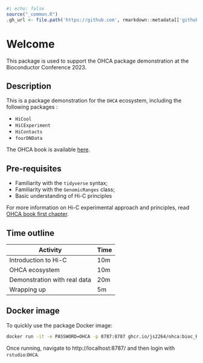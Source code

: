 ```r
#| echo: false
source("_common.R")
.gh_url <- file.path('https://github.com', rmarkdown::metadata[['github-repo']])
```

# Welcome {-}

This package is used to support the OHCA package demonstration at the Bioconductor Conference 2023. 

## Description

This is a package demonstration for the `OHCA` ecosystem, including the 
following packages : 

- `HiCool`
- `HiCExperiment`
- `HiContacts`
- `fourDNData`

The OHCA book is available [here](https://jserizay.com/OHCA/). 

## Pre-requisites

* Familiarity with the `tidyverse` syntax; 
* Familiarity with the `GenomicRanges` class; 
* Basic understanding of Hi-C principles

For more information on Hi-C experimental approach and principles, 
read [OHCA book first chapter](https://jserizay.com/OHCA/principles.html).

## Time outline

| Activity                     | Time |
|------------------------------|------|
| Introduction to Hi-C         | 10m  |
| OHCA ecosystem               | 10m  |
| Demonstration with real data | 20m  |
| Wrapping up                  | 5m   |

## Docker image

To quickly use the package Docker image:

```sh
docker run -it -e PASSWORD=OHCA -p 8787:8787 ghcr.io/js2264/ohca:bioc_RELEASE_3_17
```
Once running, navigate to http://localhost:8787/ and then login 
with `rstudio`:`OHCA`. 


